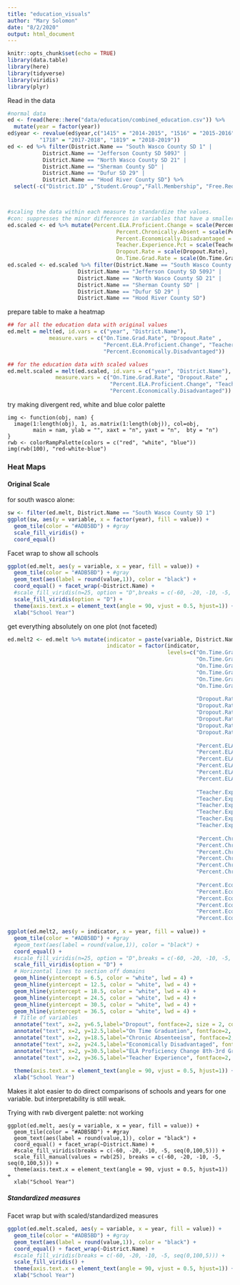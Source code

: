 ```yaml
---
title: "education_visuals"
author: "Mary Solomon"
date: "8/2/2020"
output: html_document
---
```


```r
knitr::opts_chunk$set(echo = TRUE)
library(data.table)
library(here)
library(tidyverse)
library(viridis)
library(plyr)
```

Read in the data
```r
#normal data
ed <- fread(here::here("data/education/combined_education.csv")) %>% 
  mutate(year = factor(year))
ed$year <- revalue(ed$year,c("1415" = "2014-2015", "1516" = "2015-2016", "1617" = "2016-2017",
          "1718" = "2017-2018", "1819" = "2018-2019"))
ed <- ed %>% filter(District.Name == "South Wasco County SD 1" |
           District.Name == "Jefferson County SD 509J" |
           District.Name == "North Wasco County SD 21" |
           District.Name == "Sherman County SD" |
           District.Name == "Dufur SD 29" |
           District.Name == "Hood River County SD") %>% 
  select(-c("District.ID" ,"Student.Group","Fall.Membership", "Free.Reduced.Priced.Lunch","Percent.Regular.Attenders" ))



#scaling the data within each measure to standardize the values.
#con: suppresses the minor differences in variables that have a smaller range
ed.scaled <- ed %>% mutate(Percent.ELA.Proficient.Change = scale(Percent.ELA.Proficient.Change),
                                  Percent.Chronically.Absent = scale(Percent.Chronically.Absent),
                                  Percent.Economically.Disadvantaged = scale(Percent.Economically.Disadvantaged),
                                  Teacher.Experience.Pct = scale(Teacher.Experience.Pct),
                                  Dropout.Rate = scale(Dropout.Rate),
                                  On.Time.Grad.Rate = scale(On.Time.Grad.Rate))
ed.scaled <- ed.scaled %>% filter(District.Name == "South Wasco County SD 1" |
                      District.Name == "Jefferson County SD 509J" |
                      District.Name == "North Wasco County SD 21" |
                      District.Name == "Sherman County SD" |
                      District.Name == "Dufur SD 29" |
                      District.Name == "Hood River County SD")
```


prepare table to make a heatmap
```r
## for all the education data with original values
ed.melt = melt(ed, id.vars = c("year", "District.Name"),
             measure.vars = c("On.Time.Grad.Rate", "Dropout.Rate" , 
                              "Percent.ELA.Proficient.Change", "Teacher.Experience.Pct", "Percent.Chronically.Absent",
                              "Percent.Economically.Disadvantaged"))

## for the education data with scaled values
ed.melt.scaled = melt(ed.scaled, id.vars = c("year", "District.Name"),
               measure.vars = c("On.Time.Grad.Rate", "Dropout.Rate" , 
                                "Percent.ELA.Proficient.Change", "Teacher.Experience.Pct", "Percent.Chronically.Absent",
                                "Percent.Economically.Disadvantaged")) 
```


try making divergent red, white and blue color palette
```
img <- function(obj, nam) {
  image(1:length(obj), 1, as.matrix(1:length(obj)), col=obj, 
        main = nam, ylab = "", xaxt = "n", yaxt = "n",  bty = "n")
}
rwb <- colorRampPalette(colors = c("red", "white", "blue"))
img(rwb(100), "red-white-blue")
```


### Heat Maps 

#### Original Scale

for south wasco alone:
```r
sw <- filter(ed.melt, District.Name == "South Wasco County SD 1")
ggplot(sw, aes(y = variable, x = factor(year), fill = value)) +
  geom_tile(color = "#ADB5BD") + #gray
  scale_fill_viridis() +
  coord_equal()
```

Facet wrap to show all schools
```r
ggplot(ed.melt, aes(y = variable, x = year, fill = value)) +
  geom_tile(color = "#ADB5BD") + #gray
  geom_text(aes(label = round(value,1)), color = "black") +
  coord_equal() + facet_wrap(~District.Name) +
  #scale_fill_viridis(n=25, option = "D",breaks = c(-60, -20, -10, -5, seq(0,100,5))) +
  scale_fill_viridis(option = "D") + 
  theme(axis.text.x = element_text(angle = 90, vjust = 0.5, hjust=1)) +
  xlab("School Year")
```



get everything absolutely on one plot (not faceted)
```r
ed.melt2 <- ed.melt %>% mutate(indicator = paste(variable, District.Name, sep= "-"),
                               indicator = factor(indicator, 
                                                  levels=c("On.Time.Grad.Rate-South Wasco County SD 1",
                                                           "On.Time.Grad.Rate-North Wasco County SD 21",
                                                           "On.Time.Grad.Rate-Dufur SD 29",
                                                           "On.Time.Grad.Rate-Hood River County SD" ,
                                                           "On.Time.Grad.Rate-Sherman County SD",
                                                           "On.Time.Grad.Rate-Jefferson County SD 509J",
                                                           
                                                           "Dropout.Rate-South Wasco County SD 1",
                                                           "Dropout.Rate-North Wasco County SD 21",
                                                           "Dropout.Rate-Dufur SD 29",
                                                           "Dropout.Rate-Hood River County SD" ,
                                                           "Dropout.Rate-Sherman County SD",
                                                           "Dropout.Rate-Jefferson County SD 509J",
                                                           
                                                           "Percent.ELA.Proficient.Change-South Wasco County SD 1",
                                                           "Percent.ELA.Proficient.Change-North Wasco County SD 21",
                                                           "Percent.ELA.Proficient.Change-Dufur SD 29",
                                                           "Percent.ELA.Proficient.Change-Hood River County SD" ,
                                                           "Percent.ELA.Proficient.Change-Sherman County SD",
                                                           "Percent.ELA.Proficient.Change-Jefferson County SD 509J",
                                                           
                                                           "Teacher.Experience.Pct-South Wasco County SD 1",
                                                           "Teacher.Experience.Pct-North Wasco County SD 21",
                                                           "Teacher.Experience.Pct-Dufur SD 29",
                                                           "Teacher.Experience.Pct-Hood River County SD" ,
                                                           "Teacher.Experience.Pct-Sherman County SD",
                                                           "Teacher.Experience.Pct-Jefferson County SD 509J",
                                                           
                                                           "Percent.Chronically.Absent-South Wasco County SD 1",
                                                           "Percent.Chronically.Absent-North Wasco County SD 21",
                                                           "Percent.Chronically.Absent-Dufur SD 29",
                                                           "Percent.Chronically.Absent-Hood River County SD" ,
                                                           "Percent.Chronically.Absent-Sherman County SD",
                                                           "Percent.Chronically.Absent-Jefferson County SD 509J",
                                                           
                                                           "Percent.Economically.Disadvantaged-South Wasco County SD 1",
                                                           "Percent.Economically.Disadvantaged-North Wasco County SD 21",
                                                           "Percent.Economically.Disadvantaged-Dufur SD 29",
                                                           "Percent.Economically.Disadvantaged-Hood River County SD" ,
                                                           "Percent.Economically.Disadvantaged-Sherman County SD",
                                                           "Percent.Economically.Disadvantaged-Jefferson County SD 509J")))
  
ggplot(ed.melt2, aes(y = indicator, x = year, fill = value)) +
  geom_tile(color = "#ADB5BD") + #gray
  #geom_text(aes(label = round(value,1)), color = "black") +
  coord_equal() + 
  #scale_fill_viridis(n=25, option = "D",breaks = c(-60, -20, -10, -5, seq(0,100,5))) +
  scale_fill_viridis(option = "D") + 
  # Horizontal lines to section off domains
  geom_hline(yintercept = 6.5, color = "white", lwd = 4) + 
  geom_hline(yintercept = 12.5, color = "white", lwd = 4) +
  geom_hline(yintercept = 18.5, color = "white", lwd = 4) +
  geom_hline(yintercept = 24.5, color = "white", lwd = 4) +
  geom_hline(yintercept = 30.5, color = "white", lwd = 4) +
  geom_hline(yintercept = 36.5, color = "white", lwd = 4) +
  # Title of variables
  annotate("text", x=2, y=6.5,label="Dropout", fontface=2, size = 2, color="black") +
  annotate("text", x=2, y=12.5,label="On Time Graduation", fontface=2, size = 2, color="black") +
  annotate("text", x=2, y=18.5,label="Chronic Absenteeism", fontface=2, size = 2, color="black") +
  annotate("text", x=2, y=24.5,label="Economically Disadvantaged", fontface=2, size = 2, color="black") +
  annotate("text", x=2, y=30.5,label="ELA Proficiency Change 8th-3rd Grade", fontface=2, size = 2, color="black") +
  annotate("text", x=2, y=36.5,label="Teacher Experience", fontface=2, size = 2, color="black") +
  
  theme(axis.text.x = element_text(angle = 90, vjust = 0.5, hjust=1)) +
  xlab("School Year")
```

Makes it alot easier to do direct comparisons of schools and years for one variable. but interpretability is still weak.


Trying with rwb divergent palette: not working 
```
ggplot(ed.melt, aes(y = variable, x = year, fill = value)) +
  geom_tile(color = "#ADB5BD") + #gray
  geom_text(aes(label = round(value,1)), color = "black") +
  coord_equal() + facet_wrap(~District.Name) +
  #scale_fill_viridis(breaks = c(-60, -20, -10, -5, seq(0,100,5))) +
  scale_fill_manual(values = rwb(25), breaks = c(-60, -20, -10, -5, seq(0,100,5))) + 
  theme(axis.text.x = element_text(angle = 90, vjust = 0.5, hjust=1)) +
  xlab("School Year")
```




##### Standardized measures
Facet wrap but with scaled/standardized measures
```r
ggplot(ed.melt.scaled, aes(y = variable, x = year, fill = value)) +
  geom_tile(color = "#ADB5BD") + #gray
  geom_text(aes(label = round(value,1)), color = "black") + 
  coord_equal() + facet_wrap(~District.Name) +
  #scale_fill_viridis(breaks = c(-60, -20, -10, -5, seq(0,100,5))) + 
  scale_fill_viridis() +
  theme(axis.text.x = element_text(angle = 90, vjust = 0.5, hjust=1)) +
  xlab("School Year")
```

